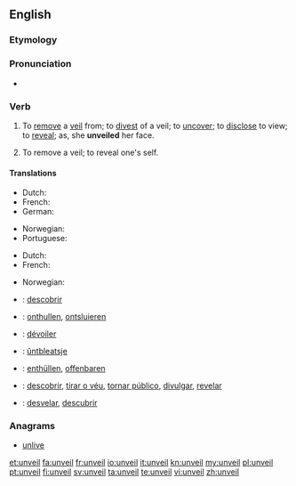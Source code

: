 ==English==

===Etymology===
{{prefix|un|veil}}

===Pronunciation===
* {{rhymes|eɪl}}

===Verb===
{{en-verb}}

# {{transitive}} To [[remove]] a [[veil]] from; to [[divest]] of a veil; to [[uncover]]; to [[disclose]] to view; to [[reveal]]; as, she '''unveiled''' her face.
# {{intransitive}} To remove a veil; to reveal one's self.

====Translations====
{{trans-top|to uncover}}
* Dutch: {{t|nl|onthullen}}
* French: {{t|fr|dévoiler}}
* German: {{t+|de|enthüllen}}
{{trans-mid}}
* Norwegian: {{t|no|avdekke}}
* Portuguese: {{t+|pt|revelar}}
{{trans-bottom}}

{{trans-top|to reveal one's self}}
* Dutch: {{t|nl|blootstellen}}
* French: {{t|fr|révéler}}
{{trans-mid}}
* Norwegian: {{t|no|blottstille}}
{{trans-bottom}}

{{checktrans-top}}
* {{ttbc|ca}}: [[descobrir]]
* {{ttbc|nl}}: [[onthullen]], [[ontsluieren]]
* {{ttbc|fr}}: [[dévoiler]]
* {{ttbc|fy}}: [[ûntbleatsje]]
{{trans-mid}}
* {{ttbc|de}}: [[enthüllen]], [[offenbaren]]
* {{ttbc|pt}}: [[descobrir]], [[tirar o véu]], [[tornar público]], [[divulgar]], [[revelar]]
* {{ttbc|es}}: [[desvelar]], [[descubrir]]
{{trans-bottom}}

===Anagrams===
* [[unlive#English|unlive]]

[[et:unveil]]
[[fa:unveil]]
[[fr:unveil]]
[[io:unveil]]
[[it:unveil]]
[[kn:unveil]]
[[my:unveil]]
[[pl:unveil]]
[[pt:unveil]]
[[fi:unveil]]
[[sv:unveil]]
[[ta:unveil]]
[[te:unveil]]
[[vi:unveil]]
[[zh:unveil]]
